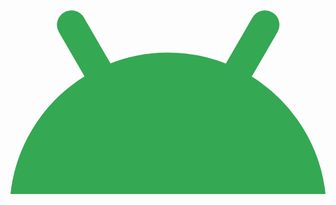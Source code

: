 <svg viewBox="0 0 20 20">
  <path
    fill="#34A853"
    d="M19.944 14.714a10.023 10.023 0 0 0-1.749-4.306 10.064 10.064 0 0 0-2.877-2.706 3845.053 3845.053 0 0 0 .617-1.066l.592-1.02.425-.735a.927.927 0 0 0 .118-.566.923.923 0 0 0-.443-.686.927.927 0 0 0-.706-.098.918.918 0 0 0-.559.427l-.425.734-.592 1.021-.605 1.046-.067.115a10.023 10.023 0 0 0-3.776-.692 10.027 10.027 0 0 0-3.55.684l-.062-.106c-.201-.35-.403-.698-.605-1.046l-.592-1.022a581.98 581.98 0 0 1-.425-.734.918.918 0 0 0-1.683.226.922.922 0 0 0 .093.698l.425.734.592 1.021.605 1.046.005.009A10.106 10.106 0 0 0 1.076 11.6 10.025 10.025 0 0 0 0 15.156h20a10.343 10.343 0 0 0-.057-.44l.001-.002Z"
  />

  <path
    fill="#202124"
    d="M15.203 12.388c.4-.267.458-.883.13-1.377-.329-.494-.92-.679-1.32-.412-.4.266-.458.883-.13 1.377.329.494.92.679 1.32.412Zm-9.069-.41c.329-.495.27-1.111-.13-1.378-.4-.266-.99-.082-1.319.412-.328.494-.27 1.111.13 1.378.4.266.991.082 1.32-.413Z"
  />
</svg>
